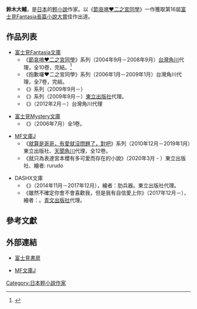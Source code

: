 {{noteTA
|1=zh-hans:我与亲爱哥哥的日常;zh-hant:就算是哥哥，有愛就沒問題了，對吧;
}}
{{Infobox writer
| name          = 鈴木大輔
| kana          = すずき だいすけ
| romaji        = Suzuki Daisuke
| image         = 
| image_size    = 
| caption       = 
| birth_date    = 
| birth_place   = 
| death_date    = 
| death_place   = 
| occupation    = [[小說家|小說家]]
| nationality   = {{JPN}}
| period        = 2004年 -
| genre         = [[輕小說|輕小說]]、戀愛喜劇
| subject       = 
| movement      = 
| notable_works = 《[[節哀唷♥二之宮同學|節哀唷♥二之宮同學]]》<br>《[[就算是哥哥，有愛就沒問題了，對吧|就算是哥哥，有愛就沒問題了，對吧]]》
| awards        = 第16屆[[Fantasia長篇小說大賞|富士見Fantasia長篇小說大賞]]佳作
| website       = 
}}
'''鈴木大輔'''{{bd||}}，是[[日本|日本]]的[[輕小說|輕小說]]作家。以《[[節哀唷♥二之宮同學|節哀唷♥二之宮同學]]》一作獲取第16屆[[Fantasia長篇小說大賞|富士見Fantasia長篇小說大賞]]佳作出道。

== 作品列表 ==

* [[富士見Fantasia文庫|富士見Fantasia文庫]]
** 《[[節哀唷♥二之宮同學|節哀唷♥二之宮同學]]》系列（2004年9月－2008年9月）[[台灣角川|台灣角川]]代理，全10卷，完結。<ref>{{cite web|url=http://www.fujimishobo.co.jp/sp/ninomiya/|title=富士見書房｜ご愁傷さま二ノ宮くん|accessdate=2012-03-17|deadurl=yes|archiveurl=https://web.archive.org/web/20150430041851/http://www.fujimishobo.co.jp/sp/ninomiya/|archivedate=2015-04-30}}{{ja}}</ref>
** 《抱歉囉♥二之宮同學》系列（2006年1月－2009年1月）台灣角川代理，全7卷，完結。
** 《{{link-ja|1×10 藤宮十貴子は懐かない|1×10_藤宮十貴子は懐かない}}》系列（2009年9月－）
** 《{{link-ja|尼特族吸血鬼‧江藤|ニート吸血鬼、江藤さん}}》系列（2009年9月－）[[東立出版社|東立出版社]]代理。
** 《{{link-ja|鳩子與我的愛情喜劇|鳩子さんとラブコメ}}》（2012年2月－）台灣角川代理

* [[富士見Mystery文庫|富士見Mystery文庫]]
** 《{{link-ja|空とタマ_-Autumn_Sky,Spring_Fly-|空とタマ -Autumn Sky,Spring Fly-}}》（2006年7月）全1卷。

* [[MF文庫J|MF文庫J]]
** 《[[就算是哥哥，有愛就沒問題了，對吧|就算是哥哥，有愛就沒問題了，對吧]]》系列（2010年12月－2019年1月）東立出版社、[[天聞角川|天聞角川]]代理，全12卷。
** 《就只為表達宮本櫻有多可愛而存在的小說》（2020年3月 - ）東立出版社、繪者: rurudo

* DASHX文庫
** 《{{link-ja|無可挑剔的戀愛喜劇|文句の付けようがないラブコメ}}》（2014年11月－2017年12月），繪者：肋兵器。東立出版社代理。
** 《雖然不確定你會不會喜歡我，但是我有自信愛上你》（2017年12月－），繪者：{{lang|ja|タイキ}}。[[青文出版社|青文出版社]]代理。

== 參考文獻 ==

{{Reflist}}

== 外部連結 ==

* {{ja}} [http://www.fujimishobo.co.jp/ 富士見書房] {{Wayback|url=http://www.fujimishobo.co.jp/ |date=20121109222043 }}
* {{ja}} [http://www.mediafactory.co.jp/bunkoj/ MF文庫J] {{Wayback|url=http://www.mediafactory.co.jp/bunkoj/ |date=20101024073851 }}

{{DEFAULTSORT:Suzuki Daisuke}}

[[Category:日本輕小說作家|Category:日本輕小說作家]]